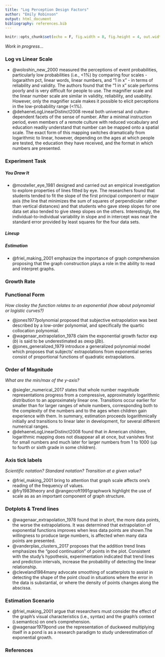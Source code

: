 ```yaml
---
title: "Log Perception Design Factors"
author: "Emily Robinson"
output: html_document
bibliography: references.bib
---
```


```r
knitr::opts_chunk$set(echo = F, fig.width = 8, fig.height = 4, out.width = "100%", dpi = 300, message = F)
```

*Work in progress...*

### Log vs Linear Scale

+ @woloshin_new_2000 measured the perceptions of event probabilities, particularly low probabilities (i.e., <1%) by comparing four scales - logaraithm pct, linear words, linear numbers, and "1 in x" - in terms of reliability and validity. The authors found that the "1 in x" scale performs poorly and is very difficult for people to use. The magnifier scale and the linear number scale are similar in validity, reliability, and usability. However, only the magnifier scale makes it possible to elicit perceptions in the low-probability range (<1%).
+ @dehaeneLogLinearDistinct2008 reveal both universal and culture-dependent facets of the sense of number. After a minimal instruction period, even members of a remote culture with reduced vocabulary and education readily understand that number can be mapped onto a spatial scale. The exact form of this mapping switches dramatically from logarithmic to linear, however, depending on the ages at which people are tested, the education they have received, and the format in which numbers are presented.

### Experiment Task
##### You Draw It
+ @mosteller_eye_1981 designed and carried out an empirical investigation to explore properties of lines fitted by eye. The researchers found that students tended to fit the slope of the first principal component or major axis (the line that minimizes the sum of squares of perpendicular rather than vertical distances) and that students who gave steep slopes for one data set also tended to give steep slopes on the others. Interestingly, the individual-to-individual variability in slope and in intercept was near the standard error provided by least squares for the four data sets.

##### Lineup

##### Estimation
+ @friel_making_2001 emphasize the importance of graph comprehension proposing that the graph construction plays a role in the ability to read and interpret graphs.

### Growth Rate

### Functional Form

*How closley the function relates to an exponential (how about polynomial or logistic curves?)*

+ @jones1977polynomial proposed that subjective extrapolation was best described by a low-order polynomial, and specifically the quartic collocation polynomial.
+ @wagenaar_extrapolation_1978 claim the exponential growth factor $\exp(b)$ is said to be
underestimated as $\alpha\exp(\beta b)$.
+ @jones_generalized_1979 introduce a generalized polynomial model which proposes that subjects' extrapolations from exponential series consist of proportional functions of quadratic extrapolations.

### Order of Magnitude
*What are the min/max of the y-axis?*

+ @siegler_numerical_2017 states that whole number magnitude representations progress from a compressive, approximately logarithmic distribution to an approximately linear one. Transitions occur earlier for smaller than for larger ranges of whole numbers, corresponding both to the complexity of the numbers and to the ages when children gain experience with them. In summary, estimation proceeds logarithmically initially and transitions to linear later in development, for several different numerical ranges.
+ @dehaeneLogLinearDistinct2008 found that in American children, logarithmic mapping does not disappear all at once, but vanishes first for small numbers and much later for larger numbers from 1 to 1000 (up to fourth or sixth grade in some children).

### Axis tick labels
*Scientific notation? Standard notation? Transition at a given value?*

+ @friel_making_2001 bring to attention that graph scale affects one's reading of the frequency of values.
+ @fry1983theory and @rangecroft1991graphwork highlight the use of scale as as an important component of graph structure.

### Dotplots & Trend lines
+ @wagenaar_extrapolation_1978 found that in short, the more data points, the worse the extrapolations. It was determined that extrapolation of exponential functions improves when less data points are shown.The willingness to produce large numbers, is affected when many data points are presented.
+ @vanderplas_clusters_2017 proposes that the addition trend lines emphasizes the “good continuation”
of points in the plot. Consistent with the study's hypothesis, experimentation indicated that trend lines and prediction intervals, increase the probability of detecting the linear relationship.
+ @cleveland1984many advocate smoothing of scatterplots to assist in detecting the shape of the point cloud in situations where the error in the data is substantial, or where the density of points changes along the abscissa.

### Estimation Scenario
+ @friel_making_2001 argue that researchers must consider the effect of the graph's visual characteristics (i.e., syntax) and the graph's context (i.semantics) on one's comprehension.
+ @wagenaar1979pond use the representation of duckweed multiplying itself in a pond is as a research paradigm to study underestimation of exponential growth.

### References

